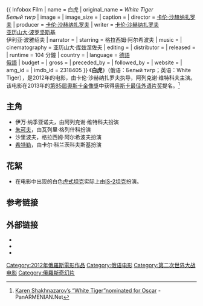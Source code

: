 {{for|2021年印度电影|白虎 (2021年电影)}}
{{ Infobox Film
| name           = 白虎
| original_name  = ''White Tiger''<br>''Белый тигр''
| image          = 
| image_size     = 
| caption        = 
| director       = [[卡伦·沙赫纳扎罗夫|卡伦·沙赫纳扎罗夫]]
| producer       = [[卡伦·沙赫纳扎罗夫|卡伦·沙赫纳扎罗夫]]
| writer         = [[卡伦·沙赫纳扎罗夫|卡伦·沙赫纳扎罗夫]]<br />[[亚历山大·波罗坚斯基|亚历山大·波罗坚斯基]]<br />伊利亚·波雅绍夫
| narrator       = 
| starring       = 格拉西姆·阿尔希波夫
| music          = 
| cinematography = 亚历山大·库兹涅佐夫
| editing        = 
| distributor    = 
| released       = {{film date|2012|5|3|俄罗斯}} 
| runtime        = 104 分鐘
| country        = {{俄罗斯电影}}
| language       = [[德語|德語]]<br />[[俄語|俄語]]
| budget         = 
| gross          = 
| preceded_by    = 
| followed_by    = 
| website        = 
| amg_id         = 
| imdb_id        = 2318405
}}
《'''白虎'''》（俄语：Белый тигр；英语：White Tiger），是2012年的电影，由卡伦·沙赫纳扎罗夫执导，阿列克谢·维特科夫主演。该电影在2013年的[[第85屆奧斯卡金像獎|第85屆奧斯卡金像獎]]中获得[[奥斯卡最佳外语片奖|奥斯卡最佳外语片奖]]提名。<ref>[http://www.panarmenian.net/eng/news/123918/ Karen Shakhnazarov’s “White Tiger”nominated for Oscar ] {{Wayback|url=http://www.panarmenian.net/eng/news/123918/ |date=20200812130859 }}- PanARMENIAN.Net{{en icon}}</ref>

== 主角 ==
*伊万·纳季亚诺夫，由阿列克谢·维特科夫扮演
*[[朱可夫|朱可夫]]，由瓦列里·格列什科扮演
*沙里波夫，格拉西姆·阿尔希波夫扮演
*[[希特勒|希特勒]]，由卡尔·科兰茨科夫斯基扮演

== 花絮 ==
*在电影中出现的白色[[虎式坦克|虎式坦克]]实际上由[[IS系列坦克|IS-2坦克]]扮演。

== 参考链接 ==
<references />

==外部链接==
* {{IMDb title}}
* {{Rotten Tomatoes}}
* {{Douban}}

{{DEFAULTSORT:White Tiger}}
[[Category:2012年俄羅斯電影作品|Category:2012年俄羅斯電影作品]]
[[Category:俄语电影|Category:俄语电影]]
[[Category:第二次世界大战电影|Category:第二次世界大战电影]]
[[Category:俄羅斯奇幻片|Category:俄羅斯奇幻片]]